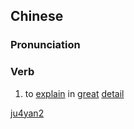==Chinese==
{{zh-forms}}

===Pronunciation===
{{zh-pron
|m=jùyán
|cat=v
}}

===Verb===
{{zh-verb}}

# {{lb|zh|archaic}} to [[explain]] in [[great]] [[detail]]

[[Category:Mandarin archaic terms|ju4yan2]]